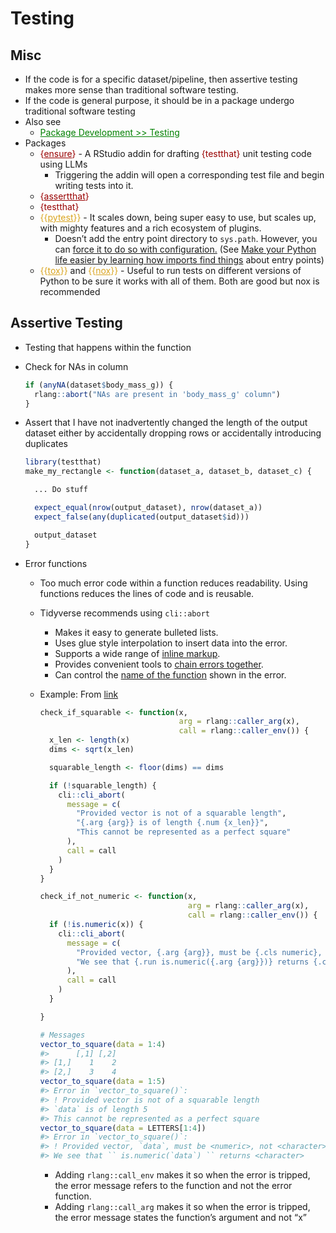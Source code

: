 # Testing {#sec-code-test .unnumbered}

## Misc {#sec-code-test-misc .unnumbered}

-   If the code is for a specific dataset/pipeline, then assertive testing makes more sense than traditional software testing.
-   If the code is general purpose, it should be in a package undergo traditional software testing
-   Also see
    -   [Package Development \>\> Testing](package-development.qmd#sec-pkgdev-test){style="color: green"}
-   Packages
    -   [{]{style="color: #990000"}[ensure](https://simonpcouch.github.io/ensure/){style="color: #990000"}[}]{style="color: #990000"} - A RStudio addin for drafting [{testthat}]{style="color: #990000"} unit testing code using LLMs
        -   Triggering the addin will open a corresponding test file and begin writing tests into it.
    -   [{]{style="color: #990000"}[assertthat](https://github.com/hadley/assertthat){style="color: #990000"}[}]{style="color: #990000"}
    -   [{testthat}]{style="color: #990000"}
    -   [{{]{style="color: goldenrod"}[pytest](https://docs.pytest.org/en/7.4.x/){style="color: goldenrod"}[}}]{style="color: goldenrod"} - It scales down, being super easy to use, but scales up, with mighty features and a rich ecosystem of plugins.
        -   Doesn't add the entry point directory to `sys.path`. However, you can [force it to do so with configuration.](https://docs.pytest.org/en/7.0.x/reference/reference.html#confval-pythonpath) (See [Make your Python life easier by learning how imports find things](https://www.bitecode.dev/p/making-your-python-life-easier-by) about entry points)
    -   [{{]{style="color: goldenrod"}[tox](https://pypi.org/project/tox/){style="color: goldenrod"}[}}]{style="color: goldenrod"} and [{{]{style="color: goldenrod"}[nox](https://nox.thea.codes/en/stable/index.html){style="color: goldenrod"}[}}]{style="color: goldenrod"} - Useful to run tests on different versions of Python to be sure it works with all of them. Both are good but nox is recommended

## Assertive Testing {#sec-code-test-assert .unnumbered}

-   Testing that happens within the function

-   Check for NAs in column

    ``` r
    if (anyNA(dataset$body_mass_g)) {
      rlang::abort("NAs are present in 'body_mass_g' column")
    }
    ```

-   Assert that I have not inadvertently changed the length of the output dataset either by accidentally dropping rows or accidentally introducing duplicates

    ``` r
    library(testthat)
    make_my_rectangle <- function(dataset_a, dataset_b, dataset_c) {

      ... Do stuff

      expect_equal(nrow(output_dataset), nrow(dataset_a))
      expect_false(any(duplicated(output_dataset$id)))

      output_dataset
    }
    ```

-   Error functions

    -   Too much error code within a function reduces readability. Using functions reduces the lines of code and is reusable.

    -   Tidyverse recommends using `cli::abort`

        -   Makes it easy to generate bulleted lists.
        -   Uses glue style interpolation to insert data into the error.
        -   Supports a wide range of [inline markup](https://cli.r-lib.org/reference/inline-markup.html).
        -   Provides convenient tools to [chain errors together](https://rlang.r-lib.org/reference/topic-error-chaining.html).
        -   Can control the [name of the function](https://rlang.r-lib.org/reference/topic-error-call.html) shown in the error.

    -   [Example]{.ribbon-highlight}: From [link](https://www.njtierney.com/post/2023/12/06/long-errors-smell/)

        ``` r
        check_if_squarable <- function(x,
                                       arg = rlang::caller_arg(x),
                                       call = rlang::caller_env()) {
          x_len <- length(x)
          dims <- sqrt(x_len)

          squarable_length <- floor(dims) == dims

          if (!squarable_length) {
            cli::cli_abort(
              message = c(
                "Provided vector is not of a squarable length",
                "{.arg {arg}} is of length {.num {x_len}}",
                "This cannot be represented as a perfect square"
              ),
              call = call
            )
          }
        }

        check_if_not_numeric <- function(x,
                                         arg = rlang::caller_arg(x),
                                         call = rlang::caller_env()) {
          if (!is.numeric(x)) {
            cli::cli_abort(
              message = c(
                "Provided vector, {.arg {arg}}, must be {.cls numeric}, not {.cls {class(x)}}",
                "We see that {.run is.numeric({.arg {arg}})} returns {.cls {class(x)}}"
              ),
              call = call
            )
          }

        }

        # Messages
        vector_to_square(data = 1:4)
        #>      [,1] [,2]
        #> [1,]    1    2
        #> [2,]    3    4
        vector_to_square(data = 1:5)
        #> Error in `vector_to_square()`:
        #> ! Provided vector is not of a squarable length
        #> `data` is of length 5
        #> This cannot be represented as a perfect square
        vector_to_square(data = LETTERS[1:4])
        #> Error in `vector_to_square()`:
        #> ! Provided vector, `data`, must be <numeric>, not <character>
        #> We see that `` is.numeric(`data`) `` returns <character>
        ```

        -   Adding `rlang::call_env` makes it so when the error is tripped, the error message refers to the function and not the error function.
        -   Adding `rlang::call_arg` makes it so when the error is tripped, the error message states the function's argument and not "x"

